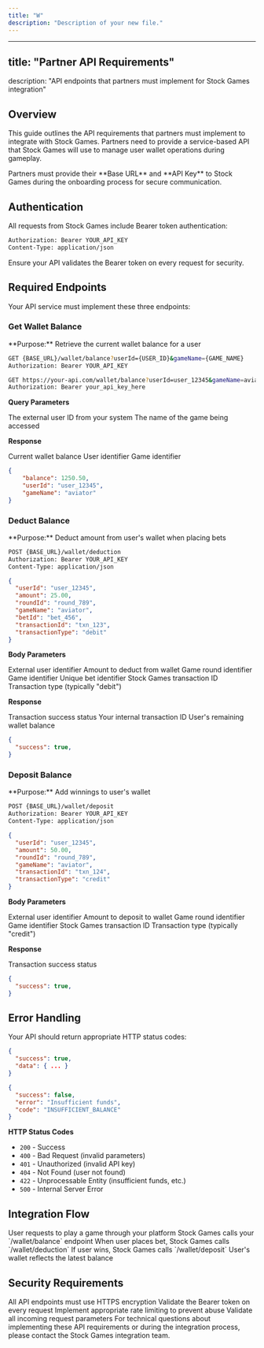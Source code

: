 ```yaml
---
title: "W"
description: "Description of your new file."
---
```


---

## title: "Partner API Requirements"
description: "API endpoints that partners must implement for Stock Games integration"

## Overview

This guide outlines the API requirements that partners must implement to integrate with Stock Games. Partners need to provide a service-based API that Stock Games will use to manage user wallet operations during gameplay.

<Info>
  Partners must provide their **Base URL** and **API Key** to Stock Games during the onboarding process for secure communication.
</Info>

## Authentication

All requests from Stock Games include Bearer token authentication:

<CodeGroup>

```bash Headers
Authorization: Bearer YOUR_API_KEY
Content-Type: application/json
```

</CodeGroup>

<Warning>
  Ensure your API validates the Bearer token on every request for security.
</Warning>

## Required Endpoints

Your API service must implement these three endpoints:

### Get Wallet Balance

<Info>
  **Purpose:** Retrieve the current wallet balance for a user
</Info>

<CodeGroup>

```bash Request
GET {BASE_URL}/wallet/balance?userId={USER_ID}&gameName={GAME_NAME}
Authorization: Bearer YOUR_API_KEY
```


```bash Example
GET https://your-api.com/wallet/balance?userId=user_12345&gameName=aviator
Authorization: Bearer your_api_key_here
```

</CodeGroup>

**Query Parameters**

<ParamField query="userId" type="string" required>
  The external user ID from your system
</ParamField>

<ParamField query="gameName" type="string" required>
  The name of the game being accessed
</ParamField>

**Response**

<ResponseField name="data" type="object" required>
  <Expandable title="data">
    <ResponseField name="balance" type="number" required>
      Current wallet balance
    </ResponseField>
    <ResponseField name="userId" type="string" required>
      User identifier
    </ResponseField>
    <ResponseField name="gameName" type="string" required>
      Game identifier
    </ResponseField>
  </Expandable>
</ResponseField>

<CodeGroup>

```json Response Example
{
    "balance": 1250.50,
    "userId": "user_12345",
    "gameName": "aviator"
}
```

</CodeGroup>

### Deduct Balance

<Info>
  **Purpose:** Deduct amount from user's wallet when placing bets
</Info>

<CodeGroup>

```bash Request
POST {BASE_URL}/wallet/deduction
Authorization: Bearer YOUR_API_KEY
Content-Type: application/json
```


```json Request Body
{
  "userId": "user_12345",
  "amount": 25.00,
  "roundId": "round_789",
  "gameName": "aviator",
  "betId": "bet_456",
  "transactionId": "txn_123",
  "transactionType": "debit"
}
```

</CodeGroup>

**Body Parameters**

<ParamField body="userId" type="string" required>
  External user identifier
</ParamField>

<ParamField body="amount" type="number" required>
  Amount to deduct from wallet
</ParamField>

<ParamField body="roundId" type="string" required>
  Game round identifier
</ParamField>

<ParamField body="gameName" type="string" required>
  Game identifier
</ParamField>

<ParamField body="betId" type="string" required>
  Unique bet identifier
</ParamField>

<ParamField body="transactionId" type="string" required>
  Stock Games transaction ID
</ParamField>

<ParamField body="transactionType" type="string" required>
  Transaction type (typically "debit")
</ParamField>

**Response**

<ResponseField name="success" type="boolean" required>
  Transaction success status
</ResponseField>

<ResponseField name="transactionId" type="string" required>
  Your internal transaction ID
</ResponseField>

<ResponseField name="remainingBalance" type="number" required>
  User's remaining wallet balance
</ResponseField>

<CodeGroup>

```json Response Example
{
  "success": true,
}
```

</CodeGroup>

### Deposit Balance

<Info>
  **Purpose:** Add winnings to user's wallet
</Info>

<CodeGroup>

```bash Request
POST {BASE_URL}/wallet/deposit
Authorization: Bearer YOUR_API_KEY
Content-Type: application/json
```


```json Request Body
{
  "userId": "user_12345",
  "amount": 50.00,
  "roundId": "round_789",
  "gameName": "aviator",
  "transactionId": "txn_124",
  "transactionType": "credit"
}
```

</CodeGroup>

**Body Parameters**

<ParamField body="userId" type="string" required>
  External user identifier
</ParamField>

<ParamField body="amount" type="number" required>
  Amount to deposit to wallet
</ParamField>

<ParamField body="roundId" type="string" required>
  Game round identifier
</ParamField>

<ParamField body="gameName" type="string" required>
  Game identifier
</ParamField>

<ParamField body="transactionId" type="string" required>
  Stock Games transaction ID
</ParamField>

<ParamField body="transactionType" type="string" required>
  Transaction type (typically "credit")
</ParamField>

**Response**

<ResponseField name="success" type="boolean" required>
  Transaction success status
</ResponseField>

<CodeGroup>

```json Response Example
{
  "success": true,
}
```

</CodeGroup>

## Error Handling

Your API should return appropriate HTTP status codes:

<ResponseExample>

```json Success Response (200)
{
  "success": true,
  "data": { ... }
}
```


```json Error Response (400/422/500)
{
  "success": false,
  "error": "Insufficient funds",
  "code": "INSUFFICIENT_BALANCE"
}
```

</ResponseExample>

**HTTP Status Codes**

- `200` - Success
- `400` - Bad Request (invalid parameters)
- `401` - Unauthorized (invalid API key)
- `404` - Not Found (user not found)
- `422` - Unprocessable Entity (insufficient funds, etc.)
- `500` - Internal Server Error

## Integration Flow

<Steps>
  <Step title="Game Access">
    User requests to play a game through your platform
  </Step>
  <Step title="Balance Check">
    Stock Games calls your `/wallet/balance` endpoint
  </Step>
  <Step title="Bet Placement">
    When user places bet, Stock Games calls `/wallet/deduction`
  </Step>
  <Step title="Game Result">
    If user wins, Stock Games calls `/wallet/deposit`
  </Step>
  <Step title="Balance Update">
    User's wallet reflects the latest balance
  </Step>
</Steps>

## Security Requirements

<CardGroup cols={2}>
  <Card title="HTTPS Only" icon="lock">
    All API endpoints must use HTTPS encryption
  </Card>
  <Card title="API Key Validation" icon="key">
    Validate the Bearer token on every request
  </Card>
  <Card title="Rate Limiting" icon="gauge-high">
    Implement appropriate rate limiting to prevent abuse
  </Card>
  <Card title="Request Validation" icon="shield-check">
    Validate all incoming request parameters
  </Card>
</CardGroup>


<Tip>
  For technical questions about implementing these API requirements or during the integration process, please contact the Stock Games integration team.
</Tip>